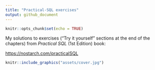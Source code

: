 ```yaml
---
title: "Practical-SQL exercises"
output: github_document
---
```


```r
knitr::opts_chunk$set(echo = TRUE)
```

My solutions to exercises ("Try it yourself" sections at the end of the chapters) from _Practical SQL_ (1st Edition) book:

<https://nostarch.com/practicalSQL>

```r
knitr::include_graphics("assets/cover.jpg")
```


